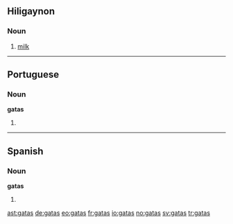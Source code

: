 ==Hiligaynon==

===Noun===
{{infl|hil|noun}}

#[[milk]]

----

==Portuguese==

===Noun===
'''gatas''' {{f}}

# {{pt-noun form of|[[gato]]|f|pl}}

----

==Spanish==

===Noun===
'''gatas''' {{f}}

# {{plural of|[[gata]]|lang=Spanish}}

[[ast:gatas]]
[[de:gatas]]
[[eo:gatas]]
[[fr:gatas]]
[[io:gatas]]
[[no:gatas]]
[[sv:gatas]]
[[tr:gatas]]